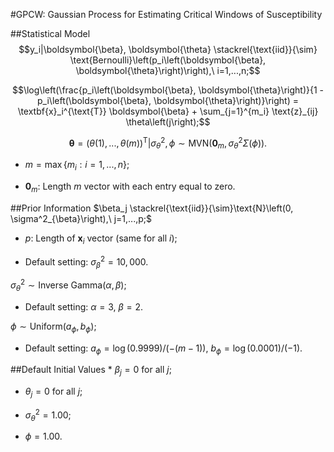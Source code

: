 #GPCW: Gaussian Process for Estimating Critical Windows of Susceptibility

##Statistical Model
$$y_i|\boldsymbol{\beta}, \boldsymbol{\theta} \stackrel{\text{iid}}{\sim} \text{Bernoulli}\left(p_i\left(\boldsymbol{\beta}, \boldsymbol{\theta}\right)\right),\ i=1,...,n;$$

$$\log\left(\frac{p_i\left(\boldsymbol{\beta}, \boldsymbol{\theta}\right)}{1 - p_i\left(\boldsymbol{\beta}, \boldsymbol{\theta}\right)}\right) = \textbf{x}_i^{\text{T}} \boldsymbol{\beta} + \sum_{j=1}^{m_i} \text{z}_{ij} \theta\left(j\right);$$

$$\boldsymbol{\theta}=\left(\theta\left(1\right), ..., \theta\left(m\right)\right)^{\text{T}}| \sigma^2_{\theta}, \phi \sim \text{MVN}\left(\boldsymbol{0}_m, \sigma^2_{\theta}\Sigma\left(\phi\right)\right).$$

* $m = \max\left\{m_i: i=1,...,n\right\};$

* $\boldsymbol{0}_m$: Length $m$ vector with each entry equal to zero.

##Prior Information
$\beta_j \stackrel{\text{iid}}{\sim}\text{N}\left(0, \sigma^2_{\beta}\right),\ j=1,...,p;$

* $p$: Length of $\textbf{x}_i$ vector (same for all $i$);

* Default setting: $\sigma^2_{\beta} = 10,000.$

$\sigma^2_{\theta} \sim \text{Inverse Gamma}\left(\alpha, \beta\right);$

* Default setting: $\alpha = 3$, $\beta = 2.$

$\phi \sim \text{Uniform}\left(a_{\phi}, b_{\phi}\right);$

* Default setting: $a_{\phi} = \log(0.9999)/(-(m-1))$, $b_{\phi} = \log(0.0001)/(-1).$

##Default Initial Values
* $\beta_j = 0$ for all $j$;

* $\theta_j = 0$ for all $j$;

* $\sigma^2_{\theta} = 1.00$;

* $\phi = 1.00$.

